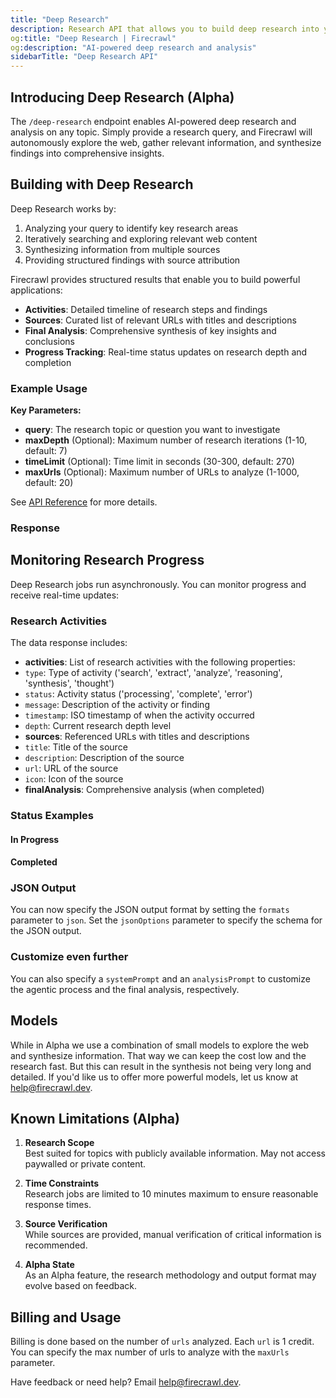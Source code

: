 ```yaml
---
title: "Deep Research"
description: Research API that allows you to build deep research into your own applications"
og:title: "Deep Research | Firecrawl"
og:description: "AI-powered deep research and analysis"
sidebarTitle: "Deep Research API"
---
```



## Introducing Deep Research (Alpha)

The `/deep-research` endpoint enables AI-powered deep research and analysis on any topic. Simply provide a research query, and Firecrawl will autonomously explore the web, gather relevant information, and synthesize findings into comprehensive insights.

## Building with Deep Research

Deep Research works by:
1. Analyzing your query to identify key research areas
2. Iteratively searching and exploring relevant web content
3. Synthesizing information from multiple sources
4. Providing structured findings with source attribution

Firecrawl provides structured results that enable you to build powerful applications:

- **Activities**: Detailed timeline of research steps and findings
- **Sources**: Curated list of relevant URLs with titles and descriptions 
- **Final Analysis**: Comprehensive synthesis of key insights and conclusions
- **Progress Tracking**: Real-time status updates on research depth and completion

### Example Usage

<CodeGroup>

<DeepResearchPython />
<DeepResearchNode />
<DeepResearchCURL />

</CodeGroup>

**Key Parameters:**

- **query**: The research topic or question you want to investigate
- **maxDepth** (Optional): Maximum number of research iterations (1-10, default: 7)
- **timeLimit** (Optional): Time limit in seconds (30-300, default: 270)
- **maxUrls** (Optional): Maximum number of URLs to analyze (1-1000, default: 20)

See [API Reference](/api-reference/endpoint/deep-research) for more details.

### Response

<DeepResearchOutput />

## Monitoring Research Progress

Deep Research jobs run asynchronously. You can monitor progress and receive real-time updates:

<CodeGroup>

<CheckStatusPython />
<CheckStatusNode />
<CheckStatusCURL />

</CodeGroup>


### Research Activities

The data response includes:

- **activities**: List of research activities with the following properties:
- `type`: Type of activity ('search', 'extract', 'analyze', 'reasoning', 'synthesis', 'thought')
- `status`: Activity status ('processing', 'complete', 'error')
- `message`: Description of the activity or finding
- `timestamp`: ISO timestamp of when the activity occurred
- `depth`: Current research depth level
- **sources**: Referenced URLs with titles and descriptions
- `title`: Title of the source
- `description`: Description of the source
- `url`: URL of the source
- `icon`: Icon of the source
- **finalAnalysis**: Comprehensive analysis (when completed)

### Status Examples


#### In Progress

<StatusPending />

#### Completed

<StatusCompleted />

### JSON Output

You can now specify the JSON output format by setting the `formats` parameter to `json`. Set the `jsonOptions` parameter to specify the schema for the JSON output.

### Customize even further

You can also specify a `systemPrompt` and an `analysisPrompt` to customize the agentic process and the final analysis, respectively.


## Models

While in Alpha we use a combination of small models to explore the web and synthesize information. That way we can keep the cost low and the research fast. But this can result in the synthesis not being very long and detailed. If you'd like us to offer more powerful models, let us know at [help@firecrawl.dev](mailto:help@firecrawl.dev).

## Known Limitations (Alpha)

1. **Research Scope**  
Best suited for topics with publicly available information. May not access paywalled or private content.

2. **Time Constraints**  
Research jobs are limited to 10 minutes maximum to ensure reasonable response times.

3. **Source Verification**  
While sources are provided, manual verification of critical information is recommended.

4. **Alpha State**  
As an Alpha feature, the research methodology and output format may evolve based on feedback.

## Billing and Usage

Billing is done based on the number of `urls` analyzed. Each `url` is 1 credit. You can specify the max number of urls to analyze with the `maxUrls` parameter.

Have feedback or need help? Email [help@firecrawl.dev](mailto:help@firecrawl.dev).
